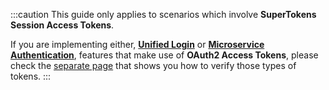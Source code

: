 
:::caution
This guide only applies to scenarios which involve **SuperTokens Session Access Tokens**.

If you are implementing either, [**Unified Login**](/docs/authentication/unified-login/introduction) or [**Microservice Authentication**](/docs/authentication/m2m/introduction), features that make use of **OAuth2 Access Tokens**, please check the [separate page](/docs/authentication/unified-login/verify-tokens) that shows you how to verify those types of tokens.
:::
